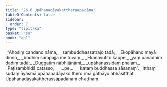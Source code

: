```yaml
---
title: "26.6 Upāhanadāyakattheraapadāna"
tableOfContents: false
sidebar:
  order: 7
type: "tipitaka"
basket: "su"
book: "ap1"
---
```



<DynamicBreadcrumb />

<Division number="20" book="ap1">

<Paragraph number="3123" type="verses" book="ap1">
_“Ahosiṃ candano nāma,_  
_sambuddhassatrajo tadā;_  
_Ekopāhano mayā dinno,_  
_bodhiṃ sampajja me tuvaṃ._  

</Paragraph>

</Division>
<Division number="21" book="ap1">

<Paragraph number="3124" type="verses" book="ap1">
_Ekanavutito kappe,_  
_yaṃ pānadhiṃ dadiṃ tadā;_  
_Duggatiṃ nābhijānāmi,_  
_upāhanassidaṃ phalaṃ._  

</Paragraph>

</Division>
<Division number="22" book="ap1">

<Paragraph number="3125" type="verses" book="ap1">
_Paṭisambhidā catasso,_  
_ …pe… _  
_kataṃ buddhassa sāsanaṃ”._  

</Paragraph>

<Paragraph number="3126" book="ap1">
Itthaṃ sudaṃ āyasmā upāhanadāyako thero imā gāthāyo abhāsitthāti.

</Paragraph>
</Division>

<Paragraph number="3127" type="center" book="ap1">
Upāhanadāyakattherassāpadānaṃ chaṭṭhaṃ.
</Paragraph>
